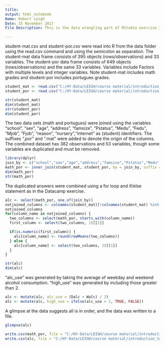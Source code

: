---
title: 
output: html_notebook
Name: Robert Leigh
Date: 15 November 2017
File Description: This is the data wrangling part of RStudio exercise 3 in the Introduction to Open Data Science Course. 

---


student-mat.csv and student-por.csv were read into R from the data folder using the read.csv command and using the semicolon as separation. The student-mat data frame consists of 395 objects (rows/observations) and 33 variables. The student-por data frame consists of 649 objects (rows/observations) and the same 33 variables. Variables include Factors with multiple levels and integer variables. Note student-mat includes math grades and student-por includes portugues grades. 

```{r}
student_mat <- read.csv("C:/HY-Data/LEIGH/course material/introduction_to_open_data_science/IODS_project_6_nov/data/student-mat.csv", sep = ";")
student_por <- read.csv("C:/HY-Data/LEIGH/course material/introduction_to_open_data_science/IODS_project_6_nov/data/student-por.csv", sep = ";")

str(student_mat)
dim(student_mat)
str(student_por)
dim(student_por)

```

The two data sets (math and portugues) were joined using the variables "school", "sex", "age", "address", "famsize", "Pstatus", "Medu", "Fedu", "Mjob", "Fjob", "reason", "nursery","internet" as (student) identifiers. The suffixes ",por" and ".mat" were added to denote the origin of the columns. The combined dataset has 382 observations and 53 variables, though some variables are duplicated and must be removed. 

```{r}
library(dplyr)
join_by <- c("school","sex","age","address","famsize","Pstatus","Medu","Fedu","Mjob","Fjob","reason","nursery","internet")
math_por <- inner_join(student_mat, student_por, by = join_by, suffix = c(".math", ".por"))
dim(math_por)
str(math_por)

```

The duplicated answers were combined using a for loop and if/else statement as in the Datacamp exercise. 

```{r}

alc <- select(math_por, one_of(join_by))
notjoined_columns <- colnames(student_mat)[!colnames(student_mat) %in% join_by]
notjoined_columns
for(column_name in notjoined_columns) {
  two_columns <- select(math_por, starts_with(column_name))
  first_column <- select(two_columns, 1)[[1]]

  if(is.numeric(first_column)) {
    alc[column_name] <- round(rowMeans(two_columns))
  } else {
    alc[column_name] <- select(two_columns, 1)[[1]]
  }
}

str(alc)
dim(alc)

```



"alc_use" was generated by taking the average of weekday and weekend alcohol consumption. "high_use" was generated by including those greater than 2. 

```{r}

alc <- mutate(alc, alc_use = (Dalc + Walc) / 2)
alc <- mutate(alc, high_use = ifelse(alc_use > 2, TRUE, FALSE))


```


A glimpse at the data suggests all is in order, and the data was written to a file. 
```{r}

glimpse(alc)

write.csv(math_por, file = "C:/HY-Data/LEIGH/course material/introduction_to_open_data_science/IODS_project_6_nov/data/mat_por.csv", row.names = FALSE)
write.csv(alc, file = "C:/HY-Data/LEIGH/course material/introduction_to_open_data_science/IODS_project_6_nov/data/alc.csv", row.names = FALSE)

```

